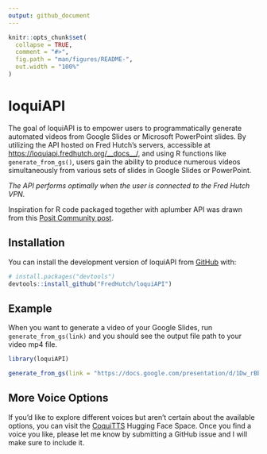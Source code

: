 ```yaml
---
output: github_document
---
```


<!-- README.md is generated from README.Rmd. Please edit that file -->

```r
knitr::opts_chunk$set(
  collapse = TRUE,
  comment = "#>",
  fig.path = "man/figures/README-",
  out.width = "100%"
)
```

# loquiAPI

<!-- badges: start -->
<!-- badges: end -->

The goal of loquiAPI is to empower users to programmatically generate automated videos from Google Slides or Microsoft PowerPoint slides. By utilizing the API hosted on Fred Hutch's servers, accessible at <https://loquiapi.fredhutch.org/__docs__/>, and using R functions like `generate_from_gs()`, users gain the ability to produce numerous videos simultaneously from various sets of slides in Google Slides or PowerPoint. 

_The API performs optimally when the user is connected to the Fred Hutch VPN._

Inspiration for R code packaged together with aplumber API was drawn from this [Posit Community post](https://community.rstudio.com/t/plumber-api-and-package-structure/18099).


## Installation

You can install the development version of loquiAPI from [GitHub](https://github.com/) with:

``` r
# install.packages("devtools")
devtools::install_github("FredHutch/loquiAPI")
```

## Example

When you want to generate a video of your Google Slides, run `generate_from_gs(link)` and you should see the output file path to your video mp4 file.

```r
library(loquiAPI)

generate_from_gs(link = "https://docs.google.com/presentation/d/1Dw_rBb1hySN_76xh9-x5J2dWF_das9BAUjQigf2fN-E/edit#slide=id.p")
```

## More Voice Options

If you'd like to explore different voices but aren't certain about the available options, you can visit the [CoquiTTS](https://huggingface.co/spaces/coqui/CoquiTTS) Hugging Face Space. Once you find a voice you like, please let me know by submitting a GitHub issue and I will make sure to include it.
